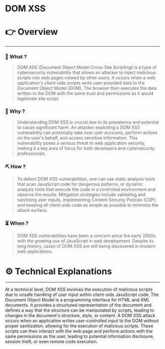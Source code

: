 # DOM XSS


# 👉 Overview

---

### 👀 What ?

> DOM XSS (Document Object Model Cross-Site Scripting) is a type of cybersecurity vulnerability that allows an attacker to inject malicious scripts into web pages viewed by other users. It occurs when a web application's client-side scripts write user-provided data to the Document Object Model (DOM). The browser then executes the data written to the DOM with the same trust and permissions as it would legitimate site script.
> 

### 🧐 Why ?

> Understanding DOM XSS is crucial due to its prevalence and potential to cause significant harm. An attacker exploiting a DOM XSS vulnerability can potentially take over user accounts, perform actions on the user's behalf, and access sensitive information. This vulnerability poses a serious threat to web application security, making it a key area of focus for both developers and cybersecurity professionals.
> 

### ⛏️ How ?

> To detect DOM XSS vulnerabilities, one can use static analysis tools that scan JavaScript code for dangerous patterns, or dynamic analysis tools that execute the code in a controlled environment and observe the results. Mitigation strategies include validating and sanitizing user inputs, implementing Content Security Policies (CSP), and keeping all client-side code as simple as possible to minimize the attack surface.
> 

### ⏳ When ?

> DOM XSS vulnerabilities have been a concern since the early 2000s with the growing use of JavaScript in web development. Despite its long history, cases of DOM XSS are still being discovered in modern web applications.
> 

# ⚙️ Technical Explanations

---

At a technical level, DOM XSS involves the execution of malicious scripts due to unsafe handling of user input within client-side JavaScript code. The Document Object Model is a programming interface for HTML and XML documents. It provides a structured representation of the document and defines a way that the structure can be manipulated by scripts, leading to changes in the document's structure, style, or content. A DOM XSS attack occurs when an application writes user-controlled input to the DOM without proper sanitization, allowing for the execution of malicious scripts. These scripts can then interact with the web page and perform actions with the same permissions as the user, leading to potential information disclosure, session theft, or even remote code execution.
